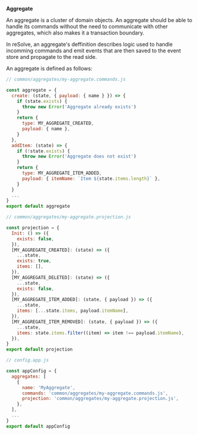 
**Aggregate**

An aggregate is a cluster of domain objects. An aggregate should be able to handle its commands without the need to communicate with other aggregates, which also makes it a transaction boundary.

In reSolve, an aggregate's deffinition describes logic used to handle incomming commands and emit events that are then saved to the event store and propagate to the read side.

An aggregate is defined as follows:

<Tabs>
<TabItem value="commands" label="Command Handlers" default>

```js
// common/aggregates/my-aggregate.commands.js

const aggregate = {
  create: (state, { payload: { name } }) => {
    if (state.exists) {
      throw new Error('Aggregate already exists')
    }
    return {
      type: MY_AGGREGATE_CREATED,
      payload: { name },
    }
  },
  addItem: (state) => {
    if (!state.exists) {
      throw new Error('Aggregate does not exist')
    }
    return {
      type: MY_AGGREGATE_ITEM_ADDED,
      payload: { itemName: `Item ${state.items.length}` },
    }
  }
  ...
}
export default aggregate
```

</TabItem>
<TabItem value="projection" label="Projection">

```js
// common/aggregates/my-aggregate.projection.js

const projection = {
  Init: () => ({
    exists: false,
  }),
  [MY_AGGREGATE_CREATED]: (state) => ({
    ...state,
    exists: true,
    items: [],
  }),
  [MY_AGGREGATE_DELETED]: (state) => ({
    ...state,
    exists: false,
  }),
  [MY_AGGREGATE_ITEM_ADDED]: (state, { payload }) => ({
    ...state,
    items: [...state.items, payload.itemName],
  }),
  [MY_AGGREGATE_ITEM_REMOVED]: (state, { payload }) => ({
    ...state,
    items: state.items.filter((item) => item !== payload.itemName),
  }),
}
export default projection
```

</TabItem>

<TabItem value="config" label="App Config">

```js
// config.app.js

const appConfig = {
  aggregates: [
    {
      name: 'MyAggregate',
      commands: 'common/aggregates/my-aggregate.commands.js',
      projection: 'common/aggregates/my-aggregate.projection.js',
    },
  ],
  ...
}
export default appConfig
```

</TabItem>

</Tabs>
